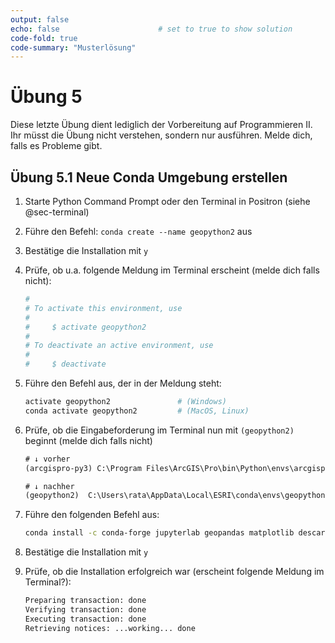 ```yaml
---
output: false
echo: false                      # set to true to show solution
code-fold: true
code-summary: "Musterlösung"    
---
```


# Übung 5 {#sec-conda2}

Diese letzte Übung dient lediglich der Vorbereitung auf Programmieren II. Ihr müsst die Übung nicht verstehen, sondern nur ausführen. Melde dich, falls es Probleme gibt.

## Übung 5.1 Neue Conda Umgebung erstellen

1. Starte Python Command Prompt oder den Terminal in Positron (siehe @sec-terminal)
2. Führe den Befehl: `conda create --name geopython2` aus
3. Bestätige die Installation mit `y`
4. Prüfe, ob u.a. folgende Meldung im Terminal erscheint (melde dich falls nicht):

    ```sh
    #
    # To activate this environment, use
    #
    #     $ activate geopython2
    #
    # To deactivate an active environment, use
    #
    #     $ deactivate
    ```

5. Führe den Befehl aus, der in der Meldung steht:

    ```bash
    activate geopython2               # (Windows) 
    conda activate geopython2         # (MacOS, Linux)
    ```

6. Prüfe, ob die Eingabeforderung im Terminal nun mit `(geopython2)` beginnt (melde dich falls nicht)

    ```default
    # ↓ vorher
    (arcgispro-py3) C:\Program Files\ArcGIS\Pro\bin\Python\envs\arcgispro-py3>

    # ↓ nachher
    (geopython2)  C:\Users\rata\AppData\Local\ESRI\conda\envs\geopython>
    ```

7. Führe den folgenden Befehl aus:

    ```bash 
    conda install -c conda-forge jupyterlab geopandas matplotlib descartes
    ```

8. Bestätige die Installation mit `y`
9. Prüfe, ob die Installation erfolgreich war (erscheint folgende Meldung im Terminal?):

    ```default
    Preparing transaction: done
    Verifying transaction: done
    Executing transaction: done
    Retrieving notices: ...working... done
    ```

<!--
## Übung 5.2 JupyterLab Desktop installieren {#sec-jupyterlab-desktop}

Die Tatsache, dass JupyterLab via dem *Command Prompt* gestartet wird und im Browser läuft, ist ungewohnt und auch etwas umständlich. Um nur schon eines der soeben erstellten Jupyter Notebooks (\*.ipynb File) zu *betrachten* muss (1) der Terminal geöffnet, (2) in den richtigen Ordner navigiert (3) die richtige Conda Umgebung aktiviert und (4) JupyterLab gestartet werden.

Deshalb empfehlen wir die Installation von JupyterLab Desktop, welches JupyterLab als Desktop Applikation zur Verfügung stellt. JupyterLab Desktop kann man gemäss folgender Anleitung installieren: <https://github.com/jupyterlab/jupyterlab-desktop#installation>.

-->
